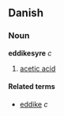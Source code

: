 ==Danish==
===Noun===
'''eddikesyre''' ''c''

# [[acetic acid]]

====Related terms====
*[[eddike]] ''c''